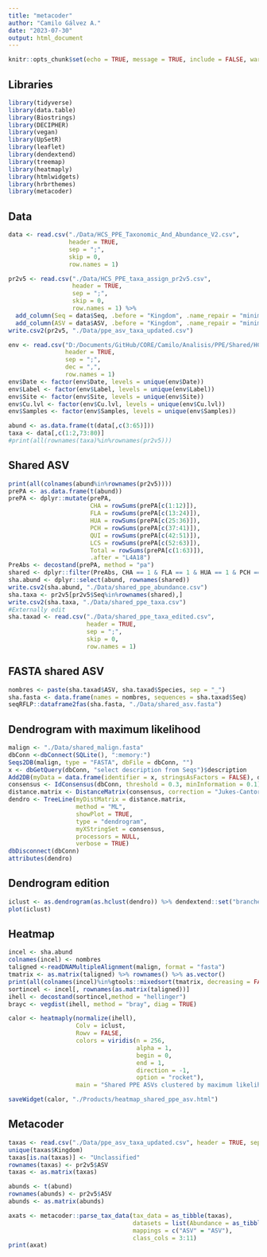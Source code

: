 ```yaml
---
title: "metacoder"
author: "Camilo Gálvez A."
date: "2023-07-30"
output: html_document
---
```


```r
knitr::opts_chunk$set(echo = TRUE, message = TRUE, include = FALSE, warning = FALSE)
```

## Libraries
```r
library(tidyverse)
library(data.table)
library(Biostrings)
library(DECIPHER)
library(vegan)
library(UpSetR)
library(leaflet)
library(dendextend)
library(treemap)
library(heatmaply)
library(htmlwidgets)
library(hrbrthemes)
library(metacoder)
```

## Data
```r
data <- read.csv("./Data/HCS_PPE_Taxonomic_And_Abundance_V2.csv", 
                 header = TRUE, 
                 sep = ";",  
                 skip = 0, 
                 row.names = 1)

pr2v5 <- read.csv("./Data/HCS_PPE_taxa_assign_pr2v5.csv", 
                  header = TRUE, 
                  sep = ";", 
                  skip = 0, 
                  row.names = 1) %>% 
  add_column(Seq = data$Seq, .before = "Kingdom", .name_repair = "minimal") %>% 
  add_column(ASV = data$ASV, .before = "Kingdom", .name_repair = "minimal")
write.csv2(pr2v5, "./Data/ppe_asv_taxa_updated.csv")

env <- read.csv("D:/Documents/GitHub/CORE/Camilo/Analisis/PPE/Shared/HCS_Metal_Environment_NMDS.csv", 
                header = TRUE, 
                sep = ";", 
                dec = ",", 
                row.names = 1)
env$Date <- factor(env$Date, levels = unique(env$Date))
env$Label <- factor(env$Label, levels = unique(env$Label))
env$Site <- factor(env$Site, levels = unique(env$Site))
env$Cu.lvl <- factor(env$Cu.lvl, levels = unique(env$Cu.lvl))
env$Samples <- factor(env$Samples, levels = unique(env$Samples))

abund <- as.data.frame(t(data[,c(3:65)]))
taxa <- data[,c(1:2,73:80)]
#print(all(rownames(taxa)%in%rownames(pr2v5)))
```

## Shared ASV
```r
print(all(colnames(abund%in%rownames(pr2v5))))
prePA <- as.data.frame(t(abund))
prePA <- dplyr::mutate(prePA,
                       CHA = rowSums(prePA[c(1:12)]),
                       FLA = rowSums(prePA[c(13:24)]),
                       HUA = rowSums(prePA[c(25:36)]),
                       PCH = rowSums(prePA[c(37:41)]),
                       QUI = rowSums(prePA[c(42:51)]),
                       LCS = rowSums(prePA[c(52:63)]),
                       Total = rowSums(prePA[c(1:63)]),
                       .after = "L4A18")
PreAbs <- decostand(prePA, method = "pa")
shared <- dplyr::filter(PreAbs, CHA == 1 & FLA == 1 & HUA == 1 & PCH == 1 & QUI == 1 & LCS == 1)
sha.abund <- dplyr::select(abund, rownames(shared))
write.csv2(sha.abund, "./Data/shared_ppe_abundance.csv")
sha.taxa <- pr2v5[pr2v5$Seq%in%rownames(shared),]
write.csv2(sha.taxa, "./Data/shared_ppe_taxa.csv")
#Externally edit
sha.taxad <- read.csv("./Data/shared_ppe_taxa_edited.csv", 
                      header = TRUE,
                      sep = ";", 
                      skip = 0, 
                      row.names = 1)
```

## FASTA shared ASV
```r
nombres <- paste(sha.taxad$ASV, sha.taxad$Species, sep = "_")
sha.fasta <- data.frame(names = nombres, sequences = sha.taxad$Seq)
seqRFLP::dataframe2fas(sha.fasta, "./Data/shared_asv.fasta")
```

## Dendrogram with maximum likelihood
```r
malign <- "./Data/shared_malign.fasta"
dbConn <-dbConnect(SQLite(), ":memory:")
Seqs2DB(malign, type = "FASTA", dbFile = dbConn, "")
x <- dbGetQuery(dbConn, "select description from Seqs")$description
Add2DB(myData = data.frame(identifier = x, stringsAsFactors = FALSE), dbConn)
consensus <- IdConsensus(dbConn, threshold = 0.3, minInformation = 0.1)
distance.matrix <- DistanceMatrix(consensus, correction = "Jukes-Cantor", processors = NULL, verbose = TRUE)
dendro <- TreeLine(myDistMatrix = distance.matrix, 
                   method = "ML", 
                   showPlot = TRUE, 
                   type = "dendrogram", 
                   myXStringSet = consensus, 
                   processors = NULL, 
                   verbose = TRUE)
dbDisconnect(dbConn)
attributes(dendro)
```

## Dendrogram edition
```r
iclust <- as.dendrogram(as.hclust(dendro)) %>% dendextend::set("branches_lwd", 0.3) %>% dendextend::ladderize(right = TRUE) 
plot(iclust)
```

## Heatmap
```r
incel <- sha.abund
colnames(incel) <- nombres
taligned <-readDNAMultipleAlignment(malign, format = "fasta")
tmatrix <- as.matrix(taligned) %>% rownames() %>% as.vector()
print(all(colnames(incel)%in%gtools::mixedsort(tmatrix, decreasing = FALSE)))
sortincel <- incel[, rownames(as.matrix(taligned))]
ihell <- decostand(sortincel,method = "hellinger")
brayc <- vegdist(ihell, method = "bray", diag = TRUE)

calor <- heatmaply(normalize(ihell), 
                   Colv = iclust, 
                   Rowv = FALSE, 
                   colors = viridis(n = 256, 
                                    alpha = 1, 
                                    begin = 0, 
                                    end = 1, 
                                    direction = -1, 
                                    option = "rocket"), 
                   main = "Shared PPE ASVs clustered by maximum likelihood")

saveWidget(calor, "./Products/heatmap_shared_ppe_asv.html")
```

## Metacoder
```r
taxas <- read.csv("./Data/ppe_asv_taxa_updated.csv", header = TRUE, sep = ";", row.names = 1, skip = 0)
unique(taxas$Kingdom)
taxas[is.na(taxas)] <- "Unclassified"
rownames(taxas) <- pr2v5$ASV
taxas <- as.matrix(taxas)

abunds <- t(abund)
rownames(abunds) <- pr2v5$ASV
abunds <- as.matrix(abunds)

axats <- metacoder::parse_tax_data(tax_data = as_tibble(taxas), 
                                   datasets = list(Abundance = as_tibble(abunds, rownames = "ASV")),
                                   mappings = c("ASV" = "ASV"), 
                                   class_cols = 3:11)
print(axat)
```

